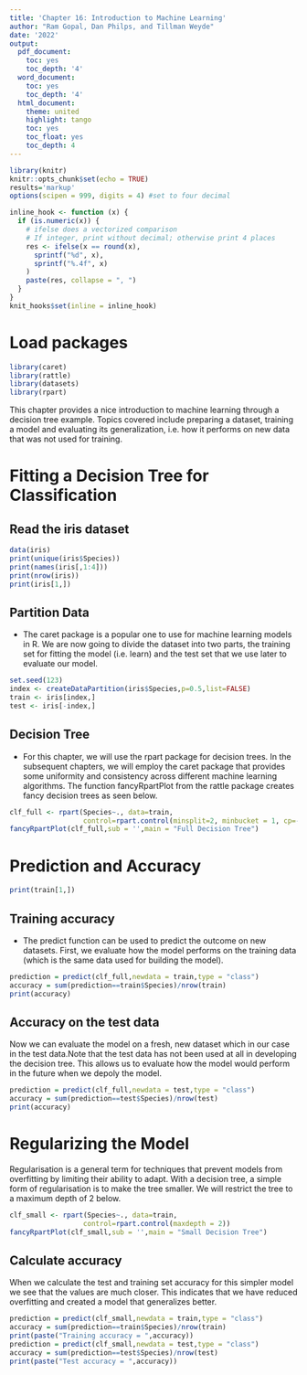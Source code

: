 ```yaml
---
title: 'Chapter 16: Introduction to Machine Learning'
author: "Ram Gopal, Dan Philps, and Tillman Weyde"
date: '2022'
output:
  pdf_document:
    toc: yes
    toc_depth: '4'
  word_document:
    toc: yes
    toc_depth: '4'
  html_document:
    theme: united
    highlight: tango
    toc: yes
    toc_float: yes
    toc_depth: 4
---
```


```r
library(knitr)
knitr::opts_chunk$set(echo = TRUE)
results='markup' 
options(scipen = 999, digits = 4) #set to four decimal 

inline_hook <- function (x) {
  if (is.numeric(x)) {
    # ifelse does a vectorized comparison
    # If integer, print without decimal; otherwise print 4 places
    res <- ifelse(x == round(x),
      sprintf("%d", x),
      sprintf("%.4f", x)
    )
    paste(res, collapse = ", ")
  }
}
knit_hooks$set(inline = inline_hook)
```

# Load packages
```r
library(caret)
library(rattle)
library(datasets)
library(rpart)
```

This chapter provides a nice introduction to machine learning through a decision tree example. Topics covered include preparing a dataset, training a model and evaluating its generalization, i.e. how it performs on new data that was not used for training. 

# Fitting a Decision Tree for Classification 
## Read the iris dataset
```r
data(iris) 
print(unique(iris$Species)) 
print(names(iris[,1:4])) 
print(nrow(iris)) 
print(iris[1,])  
```
## Partition Data
* The caret package is a popular one to use for machine learning models in R. We are now going to divide the dataset into two parts, the training set for fitting the model (i.e. learn) and the test set that we use later to evaluate our model. 
```r
set.seed(123)  
index <- createDataPartition(iris$Species,p=0.5,list=FALSE) 
train <- iris[index,] 
test <- iris[-index,] 
```

## Decision Tree
* For this chapter, we will use the rpart package for decision trees. In the subsequent chapters, we will employ the caret package that provides some uniformity and consistency across different machine learning algorithms. The function fancyRpartPlot from the rattle package creates fancy decision trees as seen below.  
```r
clf_full <- rpart(Species~., data=train, 
                  control=rpart.control(minsplit=2, minbucket = 1, cp=-1)) 
fancyRpartPlot(clf_full,sub = '',main = "Full Decision Tree") 
```
# Prediction and Accuracy 

```r
print(train[1,])
```

## Training accuracy
* The predict function can be used to predict the outcome on new datasets. First, we evaluate how the model performs on the training data (which is the same data used for building the model).
```r
prediction = predict(clf_full,newdata = train,type = "class")
accuracy = sum(prediction==train$Species)/nrow(train)
print(accuracy)
```

## Accuracy on the test data
Now we can evaluate the model on a fresh, new dataset which in our case in the test data.Note that the test data has not been used at all in developing the decision tree. This allows us to evaluate how the model would perform in the future when we depoly the model.
```r
prediction = predict(clf_full,newdata = test,type = "class")
accuracy = sum(prediction==test$Species)/nrow(test)
print(accuracy)
```
# Regularizing the Model
Regularisation is a general term for techniques that prevent models from overfitting by limiting their ability to adapt. With a decision tree, a simple form of regularisation is to make the tree smaller. We will restrict the tree to a maximum depth of 2 below.
```r
clf_small <- rpart(Species~., data=train, 
                  control=rpart.control(maxdepth = 2)) 
fancyRpartPlot(clf_small,sub = '',main = "Small Decision Tree") 
```

## Calculate accuracy
When we calculate the test and training set accuracy for this simpler model we see that the values are much closer. This indicates that we have reduced overfitting and created a model that generalizes better. 
```r
prediction = predict(clf_small,newdata = train,type = "class")
accuracy = sum(prediction==train$Species)/nrow(train)
print(paste("Training accuracy = ",accuracy))
prediction = predict(clf_small,newdata = test,type = "class")
accuracy = sum(prediction==test$Species)/nrow(test)
print(paste("Test accuracy = ",accuracy))
```